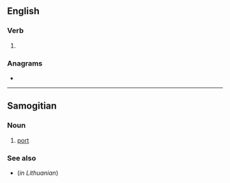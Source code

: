 ==English==

===Verb===
{{head|en|verb form}}

# {{en-third-person singular of|oust}}

===Anagrams===
* {{anagrams|en|a=osstu|SOTUs|susto}}

----

==Samogitian==

===Noun===
{{sgs-noun|m}}
# [[port]]

===See also===
* {{l|lt|uostas}} (''in Lithuanian'')